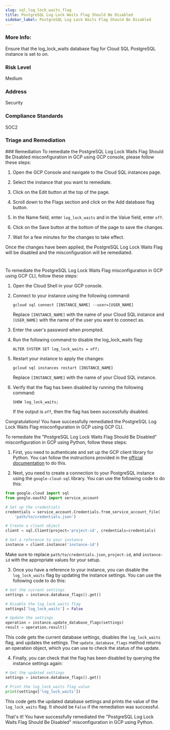 ```yaml
---
slug: sql_log_lock_waits_flag
title: PostgreSQL Log Lock Waits Flag Should Be Disabled
sidebar_label: PostgreSQL Log Lock Waits Flag Should Be Disabled
---
```


### More Info:

Ensure that the log_lock_waits database flag for Cloud SQL PostgreSQL instance is set to on.

### Risk Level

Medium

### Address

Security

### Compliance Standards

SOC2

### Triage and Remediation
<Tabs>
<Tab title='Remediation'>
### Remediation

<AccordionGroup>
<Accordion title='Using Console' defaultOpen='true'>
To remediate the PostgreSQL Log Lock Waits Flag Should Be Disabled misconfiguration in GCP using GCP console, please follow these steps:

1. Open the GCP Console and navigate to the Cloud SQL instances page.

2. Select the instance that you want to remediate.

3. Click on the Edit button at the top of the page.

4. Scroll down to the Flags section and click on the Add database flag button.

5. In the Name field, enter `log_lock_waits` and in the Value field, enter `off`.

6. Click on the Save button at the bottom of the page to save the changes.

7. Wait for a few minutes for the changes to take effect.

Once the changes have been applied, the PostgreSQL Log Lock Waits Flag will be disabled and the misconfiguration will be remediated.

#
</Accordion>

<Accordion title='Using CLI'>
To remediate the PostgreSQL Log Lock Waits Flag misconfiguration in GCP using GCP CLI, follow these steps:

1. Open the Cloud Shell in your GCP console.

2. Connect to your instance using the following command:

   ```
   gcloud sql connect [INSTANCE_NAME] --user=[USER_NAME]
   ```

   Replace `[INSTANCE_NAME]` with the name of your Cloud SQL instance and `[USER_NAME]` with the name of the user you want to connect as.

3. Enter the user's password when prompted.

4. Run the following command to disable the log_lock_waits flag:

   ```
   ALTER SYSTEM SET log_lock_waits = off;
   ```

5. Restart your instance to apply the changes:

   ```
   gcloud sql instances restart [INSTANCE_NAME]
   ```

   Replace `[INSTANCE_NAME]` with the name of your Cloud SQL instance.

6. Verify that the flag has been disabled by running the following command:

   ```
   SHOW log_lock_waits;
   ```

   If the output is `off`, then the flag has been successfully disabled.

Congratulations! You have successfully remediated the PostgreSQL Log Lock Waits Flag misconfiguration in GCP using GCP CLI.
</Accordion>

<Accordion title='Using Python'>
To remediate the "PostgreSQL Log Lock Waits Flag Should Be Disabled" misconfiguration in GCP using Python, follow these steps:

1. First, you need to authenticate and set up the GCP client library for Python. You can follow the instructions provided in the [official documentation](https://cloud.google.com/docs/authentication/getting-started) to do this.

2. Next, you need to create a connection to your PostgreSQL instance using the `google-cloud-sql` library. You can use the following code to do this:

```python
from google.cloud import sql
from google.oauth2 import service_account

# Set up the credentials
credentials = service_account.Credentials.from_service_account_file(
    'path/to/credentials.json')

# Create a client object
client = sql.Client(project='project-id', credentials=credentials)

# Get a reference to your instance
instance = client.instance('instance-id')
```

Make sure to replace `path/to/credentials.json`, `project-id`, and `instance-id` with the appropriate values for your setup.

3. Once you have a reference to your instance, you can disable the `log_lock_waits` flag by updating the instance settings. You can use the following code to do this:

```python
# Get the current settings
settings = instance.database_flags().get()

# Disable the log_lock_waits flag
settings['log_lock_waits'] = False

# Update the settings
operation = instance.update_database_flags(settings)
result = operation.result()
```

This code gets the current database settings, disables the `log_lock_waits` flag, and updates the settings. The `update_database_flags` method returns an operation object, which you can use to check the status of the update.

4. Finally, you can check that the flag has been disabled by querying the instance settings again:

```python
# Get the updated settings
settings = instance.database_flags().get()

# Print the log_lock_waits flag value
print(settings['log_lock_waits'])
```

This code gets the updated database settings and prints the value of the `log_lock_waits` flag. It should be `False` if the remediation was successful.

That's it! You have successfully remediated the "PostgreSQL Log Lock Waits Flag Should Be Disabled" misconfiguration in GCP using Python.
</Accordion>

</AccordionGroup>
</Tab>
</Tabs>

